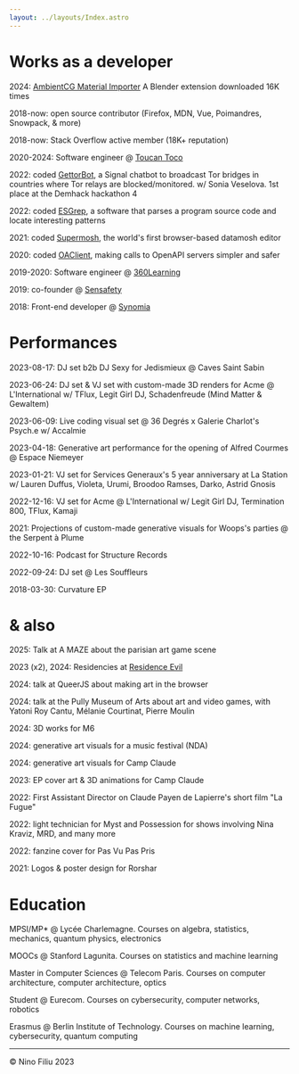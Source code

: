 ```yaml
---
layout: ../layouts/Index.astro
---
```


# Works as a developer

2024: [AmbientCG Material Importer](https://extensions.blender.org/add-ons/ambientcg-material-importer/) A Blender extension downloaded 16K times

2018-now: open source contributor (Firefox, MDN, Vue, Poimandres, Snowpack, & more)

2018-now: Stack Overflow active member (18K+ reputation)

2020-2024: Software engineer @ [Toucan Toco](https://www.toucantoco.com/en/)

2022: coded [GettorBot](https://github.com/ninofiliu/gettor-bot), a Signal chatbot to broadcast Tor bridges in countries where Tor relays are blocked/monitored. w/ Sonia Veselova. 1st place at the Demhack hackathon 4

2022: coded [ESGrep](https://github.com/ninofiliu/esgrep), a software that parses a program source code and locate interesting patterns

2021: coded [Supermosh](https://supermosh.github.io/), the world's first browser-based datamosh editor

2020: coded [OAClient](https://github.com/ninofiliu/oa-client), making calls to OpenAPI servers simpler and safer

2019-2020: Software engineer @ [360Learning](https://360learning.com/)

2019: co-founder @ [Sensafety](https://sensafety.org/)

2018: Front-end developer @ [Synomia](https://www.synomia.fr/)

# Performances

2023-08-17: DJ set b2b DJ Sexy for Jedismieux @ Caves Saint Sabin

2023-06-24: DJ set & VJ set with custom-made 3D renders for Acme @ L'International w/ TFlux, Legit Girl DJ, Schadenfreude (Mind Matter & Gewaltem)

2023-06-09: Live coding visual set @ 36 Degrés x Galerie Charlot's Psych.e w/ Accalmie

2023-04-18: Generative art performance for the opening of Alfred Courmes @ Espace Niemeyer

2023-01-21: VJ set for Services Generaux's 5 year anniversary at La Station w/ Lauren Duffus, Violeta, Urumi, Broodoo Ramses, Darko, Astrid Gnosis

2022-12-16: VJ set for Acme @ L'International w/ Legit Girl DJ, Termination 800, TFlux, Kamaji

2021: Projections of custom-made generative visuals for Woops's parties @ the Serpent à Plume

2022-10-16: Podcast for Structure Records

2022-09-24: DJ set @ Les Souffleurs

2018-03-30: Curvature EP

# & also

2025: Talk at A MAZE about the parisian art game scene

2023 (x2), 2024: Residencies at [Residence Evil](https://residenceevil.ch/)

2024: talk at QueerJS about making art in the browser

2024: talk at the Pully Museum of Arts about art and video games, with Yatoni Roy Cantu, Mélanie Courtinat, Pierre Moulin

2024: 3D works for M6

2024: generative art visuals for a music festival (NDA)

2024: generative art visuals for Camp Claude

2023: EP cover art & 3D animations for Camp Claude

2022: First Assistant Director on Claude Payen de Lapierre's short film "La Fugue"

2022: light technician for Myst and Possession for shows involving Nina Kraviz, MRD, and many more

2022: fanzine cover for Pas Vu Pas Pris

2021: Logos & poster design for Rorshar

# Education

MPSI/MP\* @ Lycée Charlemagne. Courses on algebra, statistics, mechanics, quantum physics, electronics

MOOCs @ Stanford Lagunita. Courses on statistics and machine learning

Master in Computer Sciences @ Telecom Paris. Courses on computer architecture, computer architecture, optics

Student @ Eurecom. Courses on cybersecurity, computer networks, robotics

Erasmus @ Berlin Institute of Technology. Courses on machine learning, cybersecurity, quantum computing

---

&copy; Nino Filiu 2023

